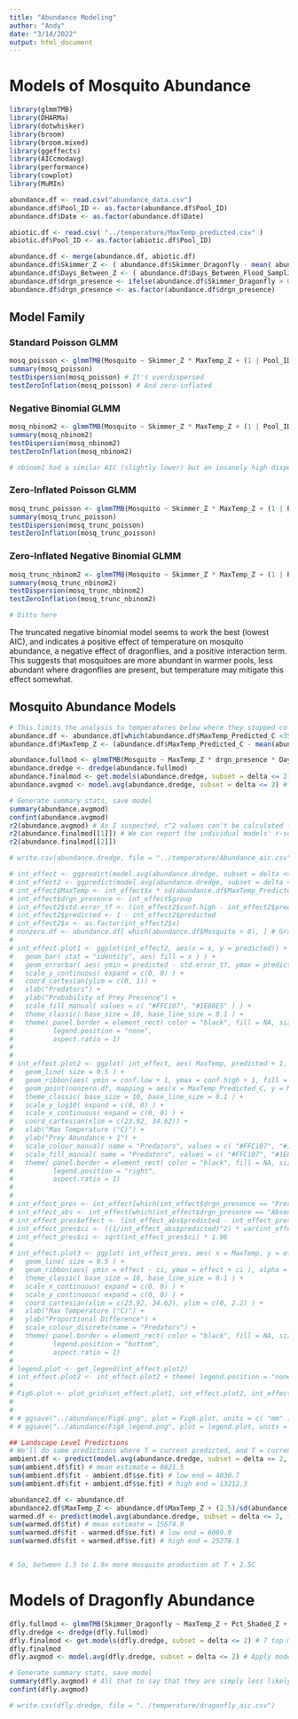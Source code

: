 ```yaml
---
title: "Abundance Modeling"
author: "Andy"
date: "3/14/2022"
output: html_document
---
```


# Models of Mosquito Abundance

```r
library(glmmTMB)
library(DHARMa)
library(dotwhisker)
library(broom)
library(broom.mixed)
library(ggeffects)
library(AICcmodavg)
library(performance)
library(cowplot)
library(MuMIn)
```

```r
abundance.df <- read.csv("abundance_data.csv")
abundance.df$Pool_ID <- as.factor(abundance.df$Pool_ID)
abundance.df$Date <- as.factor(abundance.df$Date)

abiotic.df <- read.csv( "../temperature/MaxTemp_predicted.csv" )
abiotic.df$Pool_ID <- as.factor(abiotic.df$Pool_ID)

abundance.df <- merge(abundance.df, abiotic.df)
abundance.df$Skimmer_Z <- ( abundance.df$Skimmer_Dragonfly - mean( abundance.df$Skimmer_Dragonfly ) )/sd( abundance.df$Skimmer_Dragonfly )
abundance.df$Days_Between_Z <- ( abundance.df$Days_Between_Flood_Sampling - mean( abundance.df$Days_Between_Flood_Sampling ) )/sd( abundance.df$Days_Between_Flood_Sampling )
abundance.df$drgn_presence <- ifelse(abundance.df$Skimmer_Dragonfly > 0, 'Present', 'Absent')
abundance.df$drgn_presence <- as.factor(abundance.df$drgn_presence)
```

## Model Family
### Standard Poisson GLMM

```r
mosq_poisson <- glmmTMB(Mosquito ~ Skimmer_Z * MaxTemp_Z + (1 | Pool_ID), family = poisson(), data = abundance.df )
summary(mosq_poisson)
testDispersion(mosq_poisson) # It's overdispersed
testZeroInflation(mosq_poisson) # And zero-inflated
```


### Negative Binomial GLMM

```r
mosq_nbinom2 <- glmmTMB(Mosquito ~ Skimmer_Z * MaxTemp_Z + (1 | Pool_ID), family = nbinom2(), data = abundance.df )
summary(mosq_nbinom2)
testDispersion(mosq_nbinom2)
testZeroInflation(mosq_nbinom2)

# nbinom1 had a similar AIC (slightly lower) but an insanely high dispersion parameter
```


### Zero-Inflated Poisson GLMM

```r
mosq_trunc_poisson <- glmmTMB(Mosquito ~ Skimmer_Z * MaxTemp_Z + (1 | Pool_ID), ziformula = ~., family = truncated_poisson, data = abundance.df )
summary(mosq_trunc_poisson)
testDispersion(mosq_trunc_poisson)
testZeroInflation(mosq_trunc_poisson)
```


### Zero-Inflated Negative Binomial GLMM

```r
mosq_trunc_nbinom2 <- glmmTMB(Mosquito ~ Skimmer_Z * MaxTemp_Z + (1 | Pool_ID), ziformula = ~., family = truncated_nbinom2, data = abundance.df )
summary(mosq_trunc_nbinom2)
testDispersion(mosq_trunc_nbinom2)
testZeroInflation(mosq_trunc_nbinom2) 

# Ditto here
```

The truncated negative binomial model seems to work the best (lowest AIC), and indicates a positive effect of temperature on mosquito abundance, a negative effect of dragonflies, and a positive interaction term. This suggests that mosquitoes are more abundant in warmer pools, less abundant where dragonflies are present, but temperature may mitigate this effect somewhat.


## Mosquito Abundance Models

```r
# This limits the analysis to temperatures below where they stopped co-occurring
abundance.df <- abundance.df[which(abundance.df$MaxTemp_Predicted_C <35),]
abundance.df$MaxTemp_Z <- (abundance.df$MaxTemp_Predicted_C - mean(abundance.df$MaxTemp_Predicted_C))/sd(abundance.df$MaxTemp_Predicted_C)

abundance.fullmod <- glmmTMB(Mosquito ~ MaxTemp_Z * drgn_presence * Days_Between_Z + (1 | Date), ziformula = ~ drgn_presence + (1 | Date), family = truncated_nbinom2(), data = abundance.df, na.action = "na.fail")
abundance.dredge <- dredge(abundance.fullmod)
abundance.finalmod <- get.models(abundance.dredge, subset = delta <= 2) # Two top models, one with flooding and one without
abundance.avgmod <- model.avg(abundance.dredge, subset = delta <= 2) # Apply model averaging

# Generate summary stats, save model
summary(abundance.avgmod)
confint(abundance.avgmod)
r2(abundance.avgmod) # As I suspected, r^2 values can't be calculated for these types of models
r2(abundance.finalmod[[1]]) # We can report the individual models' r-squareds and the weights
r2(abundance.finalmod[[2]])

# write.csv(abundance.dredge, file = "../temperature/Abundance_aic.csv")

```



```r
# int_effect <- ggpredict(model.avg(abundance.dredge, subset = delta <= 2, fit = TRUE), terms = c("MaxTemp_Z [all]", "drgn_presence"), ci.lvl = 0.95, type = "fe.zi")
# int_effect2 <- ggpredict(model.avg(abundance.dredge, subset = delta <= 2, fit = TRUE), terms = c("drgn_presence"), ci.lvl = 0.95, type = "zi.prob") # Remember, these are pr(ABSENCE)
# int_effect$MaxTemp <- int_effect$x * sd(abundance.df$MaxTemp_Predicted_C) + mean(abundance.df$MaxTemp_Predicted_C) 
# int_effect$drgn_presence <- int_effect$group
# int_effect2$std.error_tf <- (int_effect2$conf.high - int_effect2$predicted)/1.96
# int_effect2$predicted <- 1 - int_effect2$predicted
# int_effect2$x <- as.factor(int_effect2$x)
# nonzero.df <- abundance.df[ which(abundance.df$Mosquito > 0), ] # Grab nonzero observations
# 
# int_effect.plot1 <- ggplot(int_effect2, aes(x = x, y = predicted)) +
#   geom_bar( stat = "identity", aes( fill = x ) ) +
#   geom_errorbar( aes( ymin = predicted - std.error_tf, ymax = predicted + std.error_tf ), width = .2 ) +
#   scale_y_continuous( expand = c(0, 0) ) +
#   coord_cartesian(ylim = c(0, 1)) +
#   xlab("Predators") +
#   ylab("Probability of Prey Presence") +
#   scale_fill_manual( values = c( "#FFC107", "#1E88E5" ) ) +
#   theme_classic( base_size = 10, base_line_size = 0.1 ) +
#   theme( panel.border = element_rect( color = "black", fill = NA, size = 0.75 ),
#          legend.position = "none",
#          aspect.ratio = 1)
# 
# 
# int_effect.plot2 <- ggplot( int_effect, aes( MaxTemp, predicted + 1, colour = drgn_presence ) ) +
#   geom_line( size = 0.5 ) +
#   geom_ribbon(aes( ymin = conf.low + 1, ymax = conf.high + 1, fill = drgn_presence ), alpha = 0.25, show.legend = F, colour = NA) +
#   geom_point(nonzero.df, mapping = aes(x = MaxTemp_Predicted_C, y = Mosquito + 1 ), size = 1, alpha = 0.35 ) +
#   theme_classic( base_size = 10, base_line_size = 0.1 ) +
#   scale_y_log10( expand = c(0, 0) ) +
#   scale_x_continuous( expand = c(0, 0) ) +
#   coord_cartesian(xlim = c(23.92, 34.62)) +
#   xlab("Max Temperature (°C)") +
#   ylab("Prey Abundance + 1") +
#   scale_colour_manual( name = "Predators", values = c( "#FFC107", "#1E88E5" ) ) +
#   scale_fill_manual( name = "Predators", values = c( "#FFC107", "#1E88E5" ) ) +
#   theme( panel.border = element_rect( color = "black", fill = NA, size = 0.75 ),
#          legend.position = "right",
#          aspect.ratio = 1)
# 
# 
# int_effect_pres <- int_effect[which(int_effect$drgn_presence == "Present"), ]
# int_effect_abs <- int_effect[which(int_effect$drgn_presence == "Absent"), ]
# int_effect_pres$effect <- (int_effect_abs$predicted - int_effect_pres$predicted)/int_effect_abs$predicted
# int_effect_pres$ci <- ((1/int_effect_abs$predicted)^2) * var(int_effect_pres$predicted) + ((int_effect_pres$predicted/(int_effect_abs$predicted^2))^2) * var(int_effect_abs$predicted)
# int_effect_pres$ci <- sqrt(int_effect_pres$ci) * 1.96
# 
# int_effect.plot3 <- ggplot( int_effect_pres, aes( x = MaxTemp, y = effect ) ) +
#   geom_line( size = 0.5 ) +
#   geom_ribbon(aes( ymin = effect - ci, ymax = effect + ci ), alpha = 0.25, show.legend = F, colour = NA) +
#   theme_classic( base_size = 10, base_line_size = 0.1 ) +
#   scale_x_continuous( expand = c(0, 0) ) +
#   scale_y_continuous( expand = c(0, 0) ) +
#   coord_cartesian(xlim = c(23.92, 34.62), ylim = c(0, 2.2) ) +
#   xlab("Max Temperature (°C)") +
#   ylab("Proportional Difference") +
#   scale_colour_discrete(name = "Predators") +
#   theme( panel.border = element_rect( color = "black", fill = NA, size = 0.75 ),
#          legend.position = "bottom",
#          aspect.ratio = 1)
# 
# legend.plot <- get_legend(int_effect.plot2)
# int_effect.plot2 <- int_effect.plot2 + theme( legend.position = "none" )
# 
# Fig6.plot <- plot_grid(int_effect.plot1, int_effect.plot2, int_effect.plot3, ncol = 1, align = c("v"), axis = c("l"), labels = c("a)", "b)", "c)" ), label_x = 0.275 )
# 
# 
# # ggsave("../abundance/Fig6.png", plot = Fig6.plot, units = c( "mm" ), dpi = 300, bg = "white" )
# # ggsave("../abundance/Fig6_legend.png", plot = legend.plot, units = c( "mm" ), dpi = 300, bg = "white" )
```


```r
## Landscape Level Predictions
# We'll do some predictions where T = current predicted, and T = current + 2.5
ambient.df <- predict(model.avg(abundance.dredge, subset = delta <= 2, fit = TRUE), newdata = abundance.df, type = "response", allow.new.levels = TRUE, se.fit = TRUE)
sum(ambient.df$fit) # mean estimate = 8621.5
sum(ambient.df$fit - ambient.df$se.fit) # low end = 4030.7
sum(ambient.df$fit + ambient.df$se.fit) # high end = 13212.3

abundance2.df <- abundance.df
abundance2.df$MaxTemp_Z <- abundance.df$MaxTemp_Z + (2.5)/sd(abundance.df$MaxTemp_Predicted_C)
warmed.df <- predict(model.avg(abundance.dredge, subset = delta <= 2, fit = TRUE), newdata = abundance2.df, type = "response", allow.new.levels = TRUE, se.fit = TRUE)
sum(warmed.df$fit) # mean estimate = 15674.0
sum(warmed.df$fit - warmed.df$se.fit) # low end = 6069.9
sum(warmed.df$fit + warmed.df$se.fit) # high end = 25278.1


# So, between 1.5 to 1.9x more mosquito production at T + 2.5C
```



# Models of Dragonfly Abundance

```r
dfly.fullmod <- glmmTMB(Skimmer_Dragonfly ~ MaxTemp_Z + Pct_Shaded_Z + Days_Between_Z + (1 | Date), ziformula = ~ Pct_Shaded_Z, family = truncated_nbinom2(), data = abundance.df, na.action = "na.fail")
dfly.dredge <- dredge(dfly.fullmod)
dfly.finalmod <- get.models(dfly.dredge, subset = delta <= 2) # 7 top models... holy hell
dfly.finalmod
dfly.avgmod <- model.avg(dfly.dredge, subset = delta <= 2) # Apply model averaging

# Generate summary stats, save model
summary(dfly.avgmod) # All that to say that they are simply less likely to be present in shaded pools
confint(dfly.avgmod)

# write.csv(dfly.dredge, file = "../temperature/dragonfly_aic.csv")
```